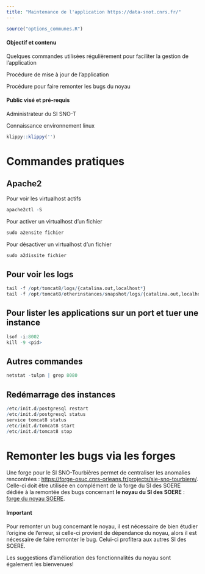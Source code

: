 ```yaml
---
title: "Maintenance de l'application https://data-snot.cnrs.fr/"
---
```


```r
source("options_communes.R")
```

<div class="alert alert-success" role="alert">
  <h4 class="alert-heading">**Objectif et contenu**</h4>
  <p>Quelques commandes utilisées régulièrement pour faciliter la gestion de l'application</p>
  <p>Procédure de mise à jour de l'application</p>
  <p>Procédure pour faire remonter les bugs du noyau</p>
</div>

<div class="alert alert-info" role="alert">
  <h4 class="alert-heading">**Public visé et pré-requis**</h4>
  <p>Administrateur du SI SNO-T</p>
  <p>Connaissance environnement linux</p>
</div>

```r
klippy::klippy('')
```

# Commandes pratiques

## Apache2

Pour voir les virtualhost actifs

```r
apache2ctl -S
```

Pour activer un virtualhost d'un fichier

```r
sudo a2ensite fichier
```

Pour désactiver un virtualhost d'un fichier

```r
sudo a2dissite fichier
```

## Pour voir les logs

```r
tail -f /opt/tomcat8/logs/{catalina.out,localhost*}
tail -f /opt/tomcat8/otherinstances/snapshot/logs/{catalina.out,localhost*}
```

## Pour lister les applications sur un port et tuer une instance

```r
lsof -i:8002
kill -9 <pid>
```

## Autres commandes

```r
netstat -tulpn | grep 8080
```
## Redémarrage des instances

```r
/etc/init.d/postgresql restart
/etc/init.d/postgresql status
service tomcat8 status
/etc/init.d/tomcat8 start
/etc/init.d/tomcat8 stop
```

# Remonter les bugs via les forges

Une forge pour le SI SNO-Tourbières permet de centraliser les anomalies rencontrées : [https://forge-osuc.cnrs-orleans.fr/projects/sie-sno-tourbiere/](https://forge-osuc.cnrs-orleans.fr/projects/sie-sno-tourbiere/). Celle-ci doit être utilisée en complément de la forge du SI des SOERE dédiée à la remontée des bugs concernant **le noyau du SI des SOERE** : [forge du noyau SOERE](https://forge.orleans.inra.fr/projects/soere-socle-ecoinfo/issues).

<div class="alert alert-danger" role="alert">
  <h4 class="alert-heading">**Important**</h4>
  <p>Pour remonter un bug concernant le noyau, il est nécessaire de bien étudier l'origine de l'erreur, si celle-ci provient de dépendance du noyau, alors il est nécessaire de faire remonter le bug. Celui-ci profitera aux autres SI des SOERE.</p>
  <p>Les suggestions d'amélioration des fonctionnalités du noyau sont également les bienvenues!</p>
</div>
